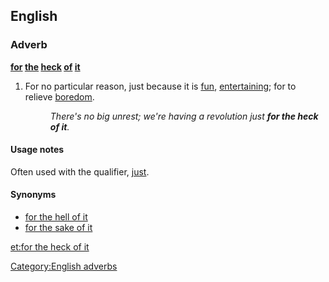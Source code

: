 ==English==

===Adverb===
'''[[for]] [[the]] [[heck]] [[of]] [[it]]'''

# {{idiomatic}} For no particular reason, just because it is [[fun]], [[entertaining]]; for to relieve [[boredom]].
#: ''There's no big unrest; we're having a revolution just '''for the heck of it'''.''

====Usage notes====
Often used with the qualifier, [[just]].

====Synonyms====
* [[for the hell of it]]
* [[for the sake of it]]

[[Category:English adverbs]]

[[et:for the heck of it]]